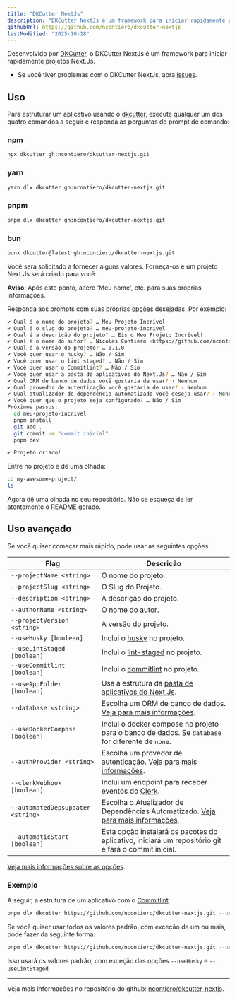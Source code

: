 ```yaml
---
title: "DKCutter NextJs"
description: "DKCutter NextJs é um framework para iniciar rapidamente projetos Next.Js."
githubUrl: https://github.com/ncontiero/dkcutter-nextjs
lastModified: "2025-10-18"
---
```


Desenvolvido por [DKCutter](https://github.com/ncontiero/dkcutter), o DKCutter NextJs é um framework para iniciar rapidamente projetos Next.Js.

- Se você tiver problemas com o DKCutter NextJs, abra [issues](https://github.com/ncontiero/dkcutter-nextjs/issues/new).

## Uso

Para estruturar um aplicativo usando o [dkcutter](https://github.com/ncontiero/dkcutter), execute qualquer um dos quatro comandos a seguir e responda às perguntas do prompt de comando:

### npm

```bash
npx dkcutter gh:ncontiero/dkcutter-nextjs.git
```

### yarn

```bash
yarn dlx dkcutter gh:ncontiero/dkcutter-nextjs.git
```

### pnpm

```bash
pnpm dlx dkcutter gh:ncontiero/dkcutter-nextjs.git
```

### bun

```bash
bunx dkcutter@latest gh:ncontiero/dkcutter-nextjs.git
```

Você será solicitado a fornecer alguns valores. Forneça-os e um projeto Next.Js será criado para você.

**Aviso**: Após este ponto, altere 'Meu nome', etc. para suas próprias informações.

Responda aos prompts com suas próprias [opções][options-url] desejadas. Por exemplo:

```bash
✔ Qual é o nome do projeto? … Meu Projeto Incrível
✔ Qual é o slug do projeto? … meu-projeto-incrivel
✔ Qual é a descrição do projeto? … Eis o Meu Projeto Incrível!
✔ Qual é o nome do autor? … Nicolas Contiero <https://github.com/ncontiero>
✔ Qual é a versão do projeto? … 0.1.0
✔ Você quer usar o husky? … Não / Sim
✔ Você quer usar o lint staged? … Não / Sim
✔ Você quer usar o Commitlint? … Não / Sim
✔ Você quer usar a pasta de aplicativos do Next.Js? … Não / Sim
✔ Qual ORM de banco de dados você gostaria de usar? › Nenhum
✔ Qual provedor de autenticação você gostaria de usar? › Nenhum
✔ Qual atualizador de dependência automatizado você deseja usar? › Mend Renovate
✔ Você quer que o projeto seja configurado? … Não / Sim
Próximos passos:
  cd meu-projeto-incrivel
  pnpm install
  git add .
  git commit -m "commit inicial"
  pnpm dev

✔ Projeto criado!
```

Entre no projeto e dê uma olhada:

```bash
cd my-awesome-project/
ls
```

Agora dê uma olhada no seu repositório. Não se esqueça de ler atentamente o README gerado.

## Uso avançado

Se você quiser começar mais rápido, pode usar as seguintes opções:

| Flag | Descrição |
| --- | --- |
| `--projectName <string>` | O nome do projeto. |
| `--projectSlug <string>` | O Slug do Projeto. |
| `--description <string>` | A descrição do projeto. |
| `--authorName <string>` | O nome do autor. |
| `--projectVersion <string>` | A versão do projeto. |
| `--useHusky [boolean]` | Inclui o [husky](https://github.com/typicode/husky) no projeto. |
| `--useLintStaged [boolean]` | Inclui o [lint-staged](https://github.com/lint-staged/lint-staged) no projeto. |
| `--useCommitlint [boolean]` | Inclui o [commitlint](https://commitlint.js.org/#/) no projeto. |
| `--useAppFolder [boolean]` | Usa a estrutura da [pasta de aplicativos do Next.Js](https://nextjs.org/docs/app). |
| `--database <string>` | Escolha um ORM de banco de dados. [Veja para mais informações][options-url]. |
| `--useDockerCompose [boolean]` | Inclui o docker compose no projeto para o banco de dados. Se `database` for diferente de `none`. |
| `--authProvider <string>` | Escolha um provedor de autenticação. [Veja para mais informações][options-url]. |
| `--clerkWebhook [boolean]` | Inclui um endpoint para receber eventos do [Clerk](https://clerk.com/). |
| `--automatedDepsUpdater <string>` | Escolha o Atualizador de Dependências Automatizado. [Veja para mais informações][options-url]. |
| `--automaticStart [boolean]` | Esta opção instalará os pacotes do aplicativo, iniciará um repositório git e fará o commit inicial. |

[Veja mais informações sobre as opções][options-url].

### Exemplo

A seguir, a estrutura de um aplicativo com o [Commitlint](https://commitlint.js.org/):

```bash
pnpm dlx dkcutter https://github.com/ncontiero/dkcutter-nextjs.git --useCommitlint
```

Se você quiser usar todos os valores padrão, com exceção de um ou mais, pode fazer da seguinte forma:

```bash
pnpm dlx dkcutter https://github.com/ncontiero/dkcutter-nextjs.git --useHusky --useLintStaged -y
```

Isso usará os valores padrão, com exceção das opções `--useHusky` e `--useLintStaged`.

---

Veja mais informações no repositório do github: [ncontiero/dkcutter-nextjs](https://github.com/ncontiero/dkcutter-nextjs).

[options-url]: https://github.com/ncontiero/dkcutter-nextjs/blob/main/docs/project-generation-options.md
